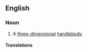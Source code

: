 ==English==

===Noun===
{{en-noun|cubes with handles}}

# {{topology}} A [[three-dimensional]] [[handlebody]].

====Translations====
{{trans-top|three-dimensional handlebody}}
{{trans-mid}}
{{trans-bottom}}